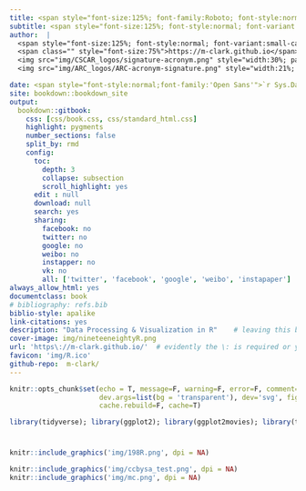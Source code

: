 ```yaml
--- 
title: <span style="font-size:125%; font-family:Roboto; font-style:normal">Data Processing & Visualization</span>
subtitle: <span style="font-size:125%; font-style:normal; font-variant:small-caps; font-family:'Open Sans'">A Workshop in Two Parts</span>
author:  |
  <span style="font-size:125%; font-style:normal; font-variant:small-caps; font-family:'Open Sans'">Michael Clark</span> <br>
  <span class="" style="font-size:75%">https://m-clark.github.io</span><br><br>
  <img src="img/CSCAR_logos/signature-acronym.png" style="width:30%; padding:10px 0;" alt="University of Michigan: CSCAR"> <br>
  <img src="img/ARC_logos/ARC-acronym-signature.png" style="width:21%; padding:10px 0;" alt="University of Michigan: Advanced Research Computing"> 

date: <span style="font-style:normal;font-family:'Open Sans'">`r Sys.Date()`</span>
site: bookdown::bookdown_site
output:
  bookdown::gitbook:
    css: [css/book.css, css/standard_html.css]
    highlight: pygments
    number_sections: false
    split_by: rmd
    config:
      toc:
        depth: 3
        collapse: subsection
        scroll_highlight: yes
      edit : null
      download: null
      search: yes
      sharing:
        facebook: no
        twitter: no
        google: no
        weibo: no
        instapper: no
        vk: no
        all: ['twitter', 'facebook', 'google', 'weibo', 'instapaper']
always_allow_html: yes
documentclass: book
# bibliography: refs.bib
biblio-style: apalike
link-citations: yes
description: "Data Processing & Visualization in R"    # leaving this blank will actually screw things up in the same way as the url issue; even commenting will
cover-image: img/nineteeneightyR.png
url: 'https\://m-clark.github.io/'  # evidently the \: is required or you'll get text in the title/toc area
favicon: 'img/R.ico'
github-repo:  m-clark/
---
```


<!-- in general, this format is a cluster* of problems for anything beyond the simplest document. It literally will randomly drop things with no code change, from whole sections suddenly becoming blank with no change having been applied to them, to interactives disappearing also with not code change. I have actually inserted section code into index at point of child and it STILL was ignored. note: child files will not recognize chunk or knit setup so must be given their own; -->
```r
knitr::opts_chunk$set(echo = T, message=F, warning=F, error=F, comment=NA, R.options=list(width=220),   # code 
                      dev.args=list(bg = 'transparent'), dev='svg', fig.align='center',                 # viz
                      cache.rebuild=F, cache=T)                                                         # cache
```


```r
library(tidyverse); library(ggplot2); library(ggplot2movies); library(tibble)
```

#



```r
knitr::include_graphics('img/198R.png', dpi = NA)
```

```r
knitr::include_graphics('img/ccbysa_test.png', dpi = NA)
knitr::include_graphics('img/mc.png', dpi = NA)
```
